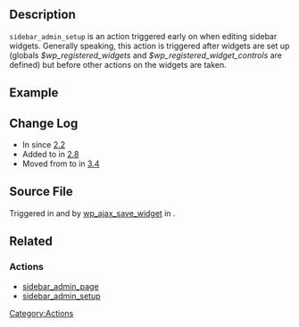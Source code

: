 {{Stub}}
== Description ==
<code>sidebar_admin_setup</code> is an action triggered early on when editing sidebar widgets. Generally speaking, this action is triggered after widgets are set up (globals <var>$wp_registered_widgets</var> and <var>$wp_registered_widget_controls</var> are defined) but before other actions on the widgets are taken.

== Example ==

== Change Log ==

* In {{Trac|wp-admin/widgets.php}} since [[Version 2.2|2.2]]
* Added to {{Trac|wp-admin/admin-ajax.php}} in [[Version 2.8|2.8]]
* Moved from {{Trac|wp-admin/admin-ajax.php}} to {{Trac|wp-admin/includes/ajax-actions.php}} in [[Version 3.4|3.4]]

== Source File ==

Triggered in {{Trac|wp-admin/widgets.php}} and by [[Function Reference/wp_ajax_save_widget|wp_ajax_save_widget]] in {{Trac|wp-admin/includes/ajax-actions.php}}.

== Related ==

=== Actions ===
* [[Plugin API/Action Reference/sidebar_admin_page|sidebar_admin_page]]
* [[Plugin API/Action Reference/sidebar_admin_setup|sidebar_admin_setup]]

[[Category:Actions]]